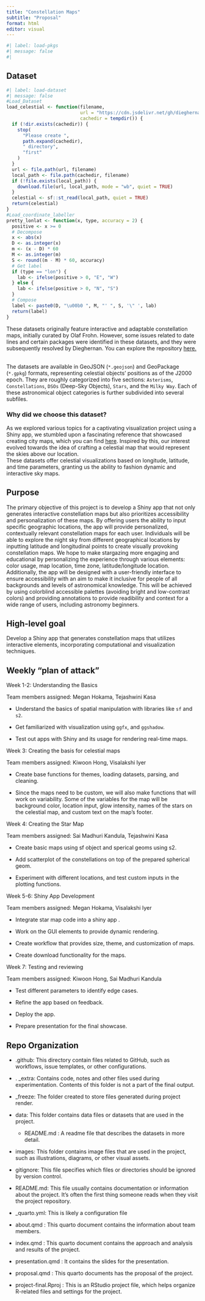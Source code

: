 ```yaml
---
title: "Constellation Maps"
subtitle: "Proposal"
format: html
editor: visual
---
```


```r

#| label: load-pkgs
#| message: false
#| 
```

## Dataset

```r
#| label: load-dataset
#| message: false
#Load_Dataset
load_celestial <- function(filename,
                           url = "https://cdn.jsdelivr.net/gh/dieghernan/celestial_data@main/data/",
                           cachedir = tempdir()) {
  if (!dir.exists(cachedir)) {
    stop(
      "Please create ",
      path.expand(cachedir),
      " directory",
      "first"
    )
  }
  url <- file.path(url, filename)
  local_path <- file.path(cachedir, filename)
  if (!file.exists(local_path)) {
    download.file(url, local_path, mode = "wb", quiet = TRUE)
  }
  celestial <- sf::st_read(local_path, quiet = TRUE)
  return(celestial)
}
#Load_coordinate_labeller
pretty_lonlat <- function(x, type, accuracy = 2) {
  positive <- x >= 0
  # Decompose
  x <- abs(x)
  D <- as.integer(x)
  m <- (x - D) * 60
  M <- as.integer(m)
  S <- round((m - M) * 60, accuracy)
  # Get label
  if (type == "lon") {
    lab <- ifelse(positive > 0, "E", "W")
  } else {
    lab <- ifelse(positive > 0, "N", "S")
  }
  # Compose
  label <- paste0(D, "\u00b0 ", M, "' ", S, '\" ', lab)
  return(label)
}
```

These datasets originally feature interactive and adaptable constellation maps, initially curated by Olaf Frohn. However, some issues related to date lines and certain packages were identified in these datasets, and they were subsequently resolved by Dieghernan. You can explore the repository [here.](https://github.com/dieghernan/celestial_data/tree/main)

\
The datasets are available in GeoJSON (`*.geojson`) and GeoPackage (`*.gpkg`) formats, representing celestial objects' positions as of the J2000 epoch. They are roughly categorized into five sections: `Asterisms`, `Constellations`, `DSOs` (Deep-Sky Objects), `Stars`, and the `Milky Way`. Each of these astronomical object categories is further subdivided into several subfiles.

### Why did we choose this dataset?

As we explored various topics for a captivating visualization project using a Shiny app, we stumbled upon a fascinating reference that showcased creating city maps, which you can find [here](https://prettymapp.streamlit.app/). Inspired by this, our interest evolved towards the idea of crafting a celestial map that would represent the skies above our location.\
These datasets offer celestial visualizations based on longitude, latitude, and time parameters, granting us the ability to fashion dynamic and interactive sky maps.

## Purpose

The primary objective of this project is to develop a Shiny app that not only generates interactive constellation maps but also prioritizes accessibility and personalization of these maps. By offering users the ability to input specific geographic locations, the app will provide personalized, contextually relevant constellation maps for each user. Individuals will be able to explore the night sky from different geographical locations by inputting latitude and longitudinal points to create visually provoking constellation maps. We hope to make stargazing more engaging and educational by personalizing the experience through various elements: color usage, map location, time zone, latitude/longitude location. Additionally, the app will be designed with a user-friendly interface to ensure accessibility with an aim to make it inclusive for people of all backgrounds and levels of astronomical knowledge. This will be achieved by using colorblind accessible palettes (avoiding bright and low-contrast colors) and providing annotations to provide readibility and context for a wide range of users, including astronomy beginners.

## High-level goal

Develop a Shiny app that generates constellation maps that utilizes interactive elements, incorporating computational and visualization techniques.

## Weekly "plan of attack"

Week 1-2: Understanding the Basics

| Team members assigned: Megan Hokama, Tejashwini Kasa

-   Understand the basics of spatial manipulation with libraries like `sf` and `s2`.

-   Get familiarized with visualization using `ggfx`, and `ggshadow`.

-   Test out apps with Shiny and its usage for rendering real-time maps.

Week 3: Creating the basis for celestial maps

| Team members assigned: Kiwoon Hong, Visalakshi Iyer

-   Create base functions for themes, loading datasets, parsing, and cleaning.

-   Since the maps need to be custom, we will also make functions that will work on variability. Some of the variables for the map will be background color, location input, glow intensity, names of the stars on the celestial map, and custom text on the map's footer.

Week 4: Creating the Star Map

| Team members assigned: Sai Madhuri Kandula, Tejashwini Kasa

-   Create basic maps using sf object and sperical geoms using s2.

-   Add scatterplot of the constellations on top of the prepared spherical geom.

-   Experiment with different locations, and test custom inputs in the plotting functions.

Week 5-6: Shiny App Development

| Team members assigned: Megan Hokama, Visalakshi Iyer

-   Integrate star map code into a shiny app .

-   Work on the GUI elements to provide dynamic rendering.

-   Create workflow that provides size, theme, and customization of maps.

-   Create download functionality for the maps.

Week 7: Testing and reviewing

| Team members assigned: Kiwoon Hong, Sai Madhuri Kandula

-   Test different parameters to identify edge cases.

-   Refine the app based on feedback.

-   Deploy the app.

-   Prepare presentation for the final showcase.

## Repo Organization

-   .github: This directory contain files related to GitHub, such as workflows, issue templates, or other configurations.

-   . \_extra: Contains code, notes and other files used during experimentation. Contents of this folder is not a part of the final output.

-   \_freeze: The folder created to store files generated during project render.

-   data: This folder contains data files or datasets that are used in the project.

    -   README.md : A readme file that describes the datasets in more detail.

-   images: This folder contains image files that are used in the project, such as illustrations, diagrams, or other visual assets.

-   gitignore: This file specifies which files or directories should be ignored by version control.

-   README.md: This file usually contains documentation or information about the project. It's often the first thing someone reads when they visit the project repository.

-   \_quarto.yml: This is likely a configuration file

-   about.qmd : This quarto document contains the information about team members.

-   index.qmd : This quarto document contains the approach and analysis and results of the project.

-   presentation.qmd : It contains the slides for the presentation.

-   proposal.qmd : This quarto documents has the proposal of the project.

-   project-final.Rproj : This is an RStudio project file, which helps organize R-related files and settings for the project.
